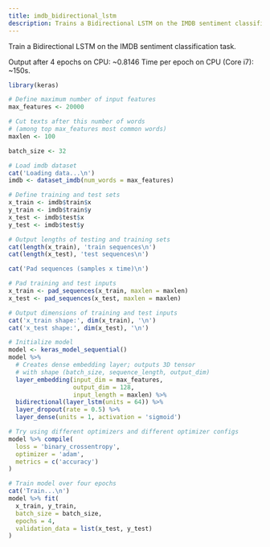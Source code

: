 ```yaml
---
title: imdb_bidirectional_lstm
description: Trains a Bidirectional LSTM on the IMDB sentiment classification task.
---
```

Train a Bidirectional LSTM on the IMDB sentiment classification task.

Output after 4 epochs on CPU: ~0.8146
Time per epoch on CPU (Core i7): ~150s.

```r
library(keras)

# Define maximum number of input features
max_features <- 20000

# Cut texts after this number of words
# (among top max_features most common words)
maxlen <- 100

batch_size <- 32

# Load imdb dataset 
cat('Loading data...\n')
imdb <- dataset_imdb(num_words = max_features)

# Define training and test sets
x_train <- imdb$train$x
y_train <- imdb$train$y
x_test <- imdb$test$x
y_test <- imdb$test$y

# Output lengths of testing and training sets
cat(length(x_train), 'train sequences\n')
cat(length(x_test), 'test sequences\n')

cat('Pad sequences (samples x time)\n')

# Pad training and test inputs
x_train <- pad_sequences(x_train, maxlen = maxlen)
x_test <- pad_sequences(x_test, maxlen = maxlen)

# Output dimensions of training and test inputs
cat('x_train shape:', dim(x_train), '\n')
cat('x_test shape:', dim(x_test), '\n')

# Initialize model
model <- keras_model_sequential()
model %>%
  # Creates dense embedding layer; outputs 3D tensor
  # with shape (batch_size, sequence_length, output_dim)
  layer_embedding(input_dim = max_features, 
                  output_dim = 128, 
                  input_length = maxlen) %>% 
  bidirectional(layer_lstm(units = 64)) %>%
  layer_dropout(rate = 0.5) %>% 
  layer_dense(units = 1, activation = 'sigmoid')

# Try using different optimizers and different optimizer configs
model %>% compile(
  loss = 'binary_crossentropy',
  optimizer = 'adam',
  metrics = c('accuracy')
)

# Train model over four epochs
cat('Train...\n')
model %>% fit(
  x_train, y_train,
  batch_size = batch_size,
  epochs = 4,
  validation_data = list(x_test, y_test)
)
```

